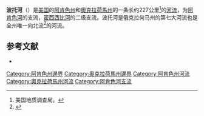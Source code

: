 {{Infobox river
| name               = Poteau River
| name_native        = 
| name_native_lang   = 
| name_other         = 
| etymology          = 
| image              = 
| image_size         = 
| image_caption      = 
| image_alt          = 
| map                = 
| map_size           = 
| map_caption        = 
| map_alt            = 
<!---------------------- BASIN -->
| river_system       = 
| progression        = 
| source1_location   = 阿肯色州[[沃爾德倫_(阿肯色州)|沃爾德倫]]
| source1_lat_d  = 
| source1_lat_m  = 
| source1_lat_s  = 
| source1_lat_NS = 
| source1_long_d = 
| source1_long_m = 
| source1_long_s = 
| source1_long_EW= 
| source1_elevation  = 
| mouth_location     = 阿肯色州[[史密斯堡_(阿肯色州)|史密斯堡]]
| mouth_lat_d    = 
| mouth_lat_m    = 
| mouth_lat_s    = 
| mouth_lat_NS   = 
| mouth_long_d   = 
| mouth_long_m   = 
| mouth_long_s   = 
| mouth_long_EW  = 
| mouth_elevation    = 
| altitude_difference= 
| basin_size         = 
| basin_countries    = [[美国|美国]]
| basin_cities       = 
| basin_landmarks    = 
| basin_population   = 
<!---------------------- PHYSIOGNOMY -->
| length             = 141 miles
| width_min          = 
| width_avg          = 
| width_max          = 
| depth_min          = 
| depth_avg          = 
| depth_max          = 
| discharge1_location= 
| discharge1_min     = 
| discharge1_avg     = 
| discharge1_max     = 
<!---------------------- FEATURES -->
| tributaries_left   = 
| tributaries_right  = 
| waterbodies        = 
| waterfalls         = 
| bridges            = 
| ports              = 
| custom_label       = 
| custom_data        = 
| extra              = 
}}
'''波托河'''（{{lang-en|Poteau River}}）是[[美国州份|美国]]的[[阿肯色州|阿肯色州]]和[[奧克拉荷馬州|奧克拉荷馬州]]的一条长约227公里<ref name="NHD">美国地质调查局。 </ref>的[[河流|河流]]，为[[阿肯色河|阿肯色河]]的支流，[[密西西比河|密西西比河]]的二级支流。波托河是俄克拉何马州的第七大河流也是全州唯一向北流<ref>{{Cite web |url=http://corpslakes.usace.army.mil/visitors/projects.cfm?Id=M520120 |title=军团的湖泊网关：俄克拉何马州-威斯特湖 |access-date=2016-09-14 |archive-date=2007-06-26 |archive-url=https://web.archive.org/web/20070626200019/http://corpslakes.usace.army.mil/visitors/projects.cfm?Id=M520120 |dead-url=no }}</ref>的河流。

== 参考文献 ==
* {{Gnis|78085|Poteau River}}{{Reflist}}
[[Category:阿肯色州邊界|Category:阿肯色州邊界]]
[[Category:奧克拉荷馬州邊界|Category:奧克拉荷馬州邊界]]
[[Category:阿肯色州河流|Category:阿肯色州河流]]
[[Category:奧克拉荷馬州河流|Category:奧克拉荷馬州河流]]
[[Category:阿肯色河支流|Category:阿肯色河支流]]